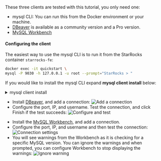 ---
---

These three clients are tested with this tutorial, you only need one:

- mysql CLI: You can run this from the Docker environment or your machine.
- [DBeaver](https://dbeaver.io/download/) is available as a community version and a Pro version. 
- [MySQL Workbench](https://dev.mysql.com/downloads/workbench/)

#### Configuring the client

<Tabs groupId="client">
<TabItem value="mysqlCLI" label="mysql CLI" default>

The easiest way to use the mysql CLI is to run it from the StarRocks container `starrocks-fe`:

```bash
docker exec -it quickstart \
mysql -P 9030 -h 127.0.0.1 -u root --prompt="StarRocks > "
```

If you would like to install the mysql CLI expand **mysql client install** below:

<details>

<summary>mysql client install</summary>

- macOS: If you use Homebrew and do not need MySQL Server run `brew install mysql-client@8.0` to install the CLI.
- Linux: Check your repository system for the `mysql` client. For example, `yum install mariadb`.
- Microsoft Windows: Install the [MySQL Community Server](https://dev.mysql.com/downloads/mysql/) and run the provided client, or run `mysql` from WSL.

</details>

</TabItem>

<TabItem value="DBeaver" label="DBeaver" >

- Install [DBeaver](https://dbeaver.io/download/), and add a connection:
![Add a connection](./DBeaver-1.png)
- Configure the port, IP, and username. Test the connection, and click Finish if the test succeeds:
![Configure and test](./DBeaver-2.png)

</TabItem>
<TabItem value="MySQLWorkbench" label="MySQL Workbench">

- Install the [MySQL Workbench](https://dev.mysql.com/downloads/workbench/), and add a connection.
- Configure the port, IP, and username and then test the connection:
![Connection settings](./Workbench-1.png)
- You will see warnings from the Workbench as it is checking for a specific MySQL version. You can ignore the warnings and when prompted, you can configure Workbench to stop displaying the warnings:
![Ignore warning](./Workbench-2.png)
</TabItem>

</Tabs>
